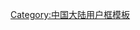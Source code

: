 {{Userbox
|border-c=#ffa500
|border-s=1
|id-c=#ffffff
|info-c=#ffd700
|info-s=10
|id=[[File:Potala Palace, August 2009.jpg|60px]]
|info=这个用户现在或曾经住在'''[[西藏自治区]]'''。
}}
{{Topicon
| image = Tibet Shadow.png
| size = 30px
| description = 這位用戶是西藏維基人
| link = WP:西藏維基人列表
}}
<includeonly>[[Category:西藏维基人|{{PAGENAME}}]]</includeonly>
<noinclude>[[Category:中国大陆用户框模板]]</noinclude>